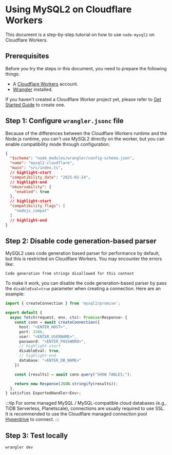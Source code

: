 # Using MySQL2 on Cloudflare Workers

This document is a step-by-step tutorial on how to use `node-mysql2` on Cloudflare Workers.

## Prerequisites

Before you try the steps in this document, you need to prepare the following things:

- A [Cloudflare Workers](https://dash.cloudflare.com/login) account.
- [Wrangler](https://developers.cloudflare.com/workers/wrangler/) installed.

If you haven't created a Cloudflare Worker project yet, please refer to [Get Started Guide](https://developers.cloudflare.com/workers/get-started/guide/) to create one.


## Step 1: Configure `wrangler.jsonc` file

Because of the differences between the Cloudflare Workers runtime and the Node.js runtime, you can't use MySQL2 directly on the worker, but you can enable compatibility mode through configuration:

```json
{
  "$schema": "node_modules/wrangler/config-schema.json",
  "name": "mysql2-cloudflare",
  "main": "src/index.ts",
  // highlight-start
  "compatibility_date": "2025-02-24",
  // highlight-end
  "observability": {
    "enabled": true
  },
  // highlight-start
  "compatibility_flags": [
    "nodejs_compat"
  ]
  // highlight-end
}
```

## Step 2: Disable code generation-based parser

MySQL2 uses code generation based parser for performance by default, but this is restricted on Cloudflare Workers. You may encounter the errors like:

```
Code generation from strings disallowed for this context
```

To make it work, you can disable the code generation-based parser by pass the `disableEval=true` parameter when creating a connection. Here are an example:

```ts
import { createConnection } from 'mysql2/promise';

export default {
  async fetch(request, env, ctx): Promise<Response> {
    const conn = await createConnection({
      host: "<ENTER_HOST>",
      port: 3306,
      user: "<ENTER_USERNAME>",
      password: "<ENTER_PASSWORD>",
      // highlight-start
      disableEval: true,
      // highlight-end
      database: "<ENTER_DB_NAME>"
    })

    const [results] = await conn.query("SHOW TABLES;");

    return new Response(JSON.stringify(results));
  },
} satisfies ExportedHandler<Env>;
```

:::tip
For some managed MySQL / MySQL-compatible cloud databases (e.g., TiDB Serverless, Planetscale), connections are usually required to use SSL. It is recommended to use the Cloudflare managed connection pool [Hyperdrive](https://developers.cloudflare.com/hyperdrive/) to connect.
:::

## Step 3: Test locally

```
wrangler dev
```
